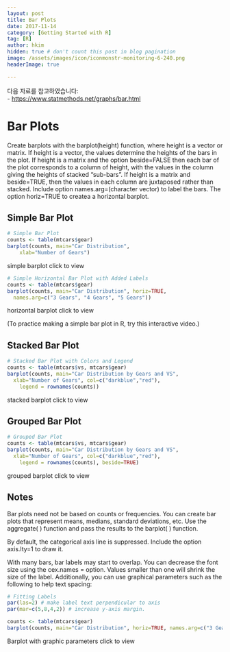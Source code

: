 ```yaml
---
layout: post  
title: Bar Plots
date: 2017-11-14  
category: [Getting Started with R]  
tag: [R]  
author: hkim  
hidden: true # don't count this post in blog pagination  
image: /assets/images/icon/iconmonstr-monitoring-6-240.png
headerImage: true

---
```


다음 자료를 참고하였습니다:  
- [https://www.statmethods.net/graphs/bar.html](https://www.statmethods.net/graphs/bar.html)

# Bar Plots

Create barplots with the barplot(height) function, where height is a vector or matrix. If height is a vector, the values determine the heights of the bars in the plot. If height is a matrix and the option beside=FALSE then each bar of the plot corresponds to a column of height, with the values in the column giving the heights of stacked “sub-bars”. If height is a matrix and beside=TRUE, then the values in each column are juxtaposed rather than stacked. Include option names.arg=(character vector) to label the bars. The option horiz=TRUE to createa a horizontal barplot.


## Simple Bar Plot

```r
# Simple Bar Plot
counts <- table(mtcars$gear)
barplot(counts, main="Car Distribution",
  	xlab="Number of Gears")
```

simple barplot click to view

```r
# Simple Horizontal Bar Plot with Added Labels
counts <- table(mtcars$gear)
barplot(counts, main="Car Distribution", horiz=TRUE,
  names.arg=c("3 Gears", "4 Gears", "5 Gears"))
```

horizontal barplot click to view

(To practice making a simple bar plot in R, try this interactive video.)


## Stacked Bar Plot

```r
# Stacked Bar Plot with Colors and Legend
counts <- table(mtcars$vs, mtcars$gear)
barplot(counts, main="Car Distribution by Gears and VS",
  xlab="Number of Gears", col=c("darkblue","red"),
 	legend = rownames(counts))
```

stacked barplot click to view


## Grouped Bar Plot

```r
# Grouped Bar Plot
counts <- table(mtcars$vs, mtcars$gear)
barplot(counts, main="Car Distribution by Gears and VS",
  xlab="Number of Gears", col=c("darkblue","red"),
 	legend = rownames(counts), beside=TRUE)
```

grouped barplot click to view

## Notes

Bar plots need not be based on counts or frequencies. You can create bar plots that represent means, medians, standard deviations, etc. Use the aggregate( ) function and pass the results to the barplot( ) function.

By default, the categorical axis line is suppressed. Include the option axis.lty=1 to draw it.

With many bars, bar labels may start to overlap. You can decrease the font size using the cex.names = option. Values smaller than one will shrink the size of the label. Additionally, you can use graphical parameters such as the following to help text spacing:

```r
# Fitting Labels
par(las=2) # make label text perpendicular to axis
par(mar=c(5,8,4,2)) # increase y-axis margin.

counts <- table(mtcars$gear)
barplot(counts, main="Car Distribution", horiz=TRUE, names.arg=c("3 Gears", "4 Gears", "5   Gears"), cex.names=0.8)
```

Barplot with graphic parameters click to view
